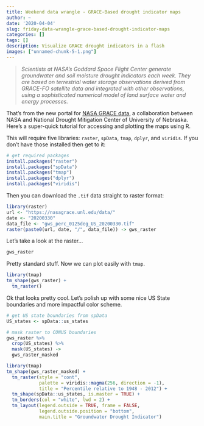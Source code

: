 ```yaml
---
title: Weekend data wrangle - GRACE-Based drought indicator maps
author: ~
date: '2020-04-04'
slug: friday-data-wrangle-grace-based-drought-indicator-maps
categories: []
tags: []
description: Visualize GRACE drought indicators in a flash
images: ["unnamed-chunk-5-1.png"]
---
```


> *Scientists at NASA’s Goddard Space Flight Center generate groundwater and soil moisture drought indicators each week. They are based on terrestrial water storage observations derived from GRACE-FO satellite data and integrated with other observations, using a sophisticated numerical model of land surface water and energy processes.*

That's from the new portal for [NASA GRACE data](https://nasagrace.unl.edu), a collaboration between NASA and National Drought Mitigation Center of University of Nebraska. Here's a super-quick tutorial for accessing and plotting the maps using R.

This will require five libraries: `raster`, `spData`, `tmap`, `dplyr`, and `viridis`. If you don't have those installed then get to it:

```r
# get required packages
install.packages("raster")
install.packages("spData")
install.packages("tmap")
install.packages("dplyr")
install.packages("viridis")
```

Then you can download the `.tif` data straight to raster format:

```r
library(raster)
url <- "https://nasagrace.unl.edu/data/"
date <- "20200330"
data_file <- "gws_perc_0125deg_US_20200330.tif"
raster(paste0(url, date, "/", data_file)) -> gws_raster
```

Let's take a look at the raster...
```r
gws_raster
```

Pretty standard stuff. Now we can plot easily with `tmap`.

```r
library(tmap)
tm_shape(gws_raster) +
  tm_raster()
```

Ok that looks pretty cool. Let's polish up with some nice US State boundaries and more impactful color scheme.

```r
# get US state boundaries from spData
US_states <- spData::us_states

# mask raster to CONUS boundaries
gws_raster %>% 
  crop(US_states) %>% 
  mask(US_states) ->
  gws_raster_masked

library(tmap)
tm_shape(gws_raster_masked) +
  tm_raster(style = "cont",
            palette = viridis::magma(256, direction = -1),
            title = "Percentile relative to 1948 - 2012") +
  tm_shape(spData::us_states, is.master = TRUE) +
  tm_borders(col = "white", lwd = 2) +
  tm_layout(legend.outside = TRUE, frame = FALSE,
            legend.outside.position = "bottom",
            main.title = "Groundwater Drought Indicator")
```





